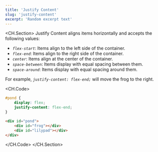 ```yaml
---
title: 'Justify Content'
slug: 'justify-content'
excerpt: 'Random excerpt text'
---
```



<CH.Section>
Justify Content aligns items horizontally and accepts the following values:

- _`flex-start`_: Items align to the left side of the container.
- _`flex-end`_: Items align to the right side of the container.
- _`center`_: Items align at the center of the container.
- _`space-between`_: Items display with equal spacing between them.
- _`space-around`_: Items display with equal spacing around them.

For example, _`justify-content: flex-end;`_ will move the frog to the right.

<CH.Code>

```css style.css
#pond {
    display: flex;
    justify-content: flex-end;
}
```

```html index.html
<div id="pond">
    <div id="frog"></div>
    <div id="lilypad"></div>
</div>
```

</CH.Code>
</CH.Section>
